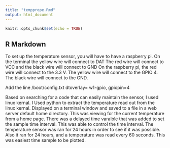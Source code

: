 ---
title: "tempprope.Rmd"
output: html_document
---

```{r setup, include=FALSE}
knitr::opts_chunk$set(echo = TRUE)
```

## R Markdown
To set up the temperature sensor, you will have to have a raspberry pi. On the terminal the yellow wire will connect to DAT
The red wire will connect to VCC
and the black wire will connect to GND
On the raspberry pi, the red wire will connect to the 3.3 V. The yellow wire will connect to the GPIO 4. The black wire will connect to the GND. 

Add the line /boot/config.txt
dtoverlay= w1-gpio, gpiopin=4

Based on searching for a code that can easily maintain the sensor, I used linux kernal. I Used python to extract the temperature read out from the linux kernal. Displayed on a terminal window and saved to a file in a web server default home directory. This was viewing for the current temperature from a home page. There was a delayed time varaible that was added to set the sample time interval. This was able to control the time interval. 
The temperature sensor was ran for 24 hours in order to see if it was possible. Also it ran for 24 hours, and a temperature was read every 60 seconds. This was easiest time sample to be plotted. 
